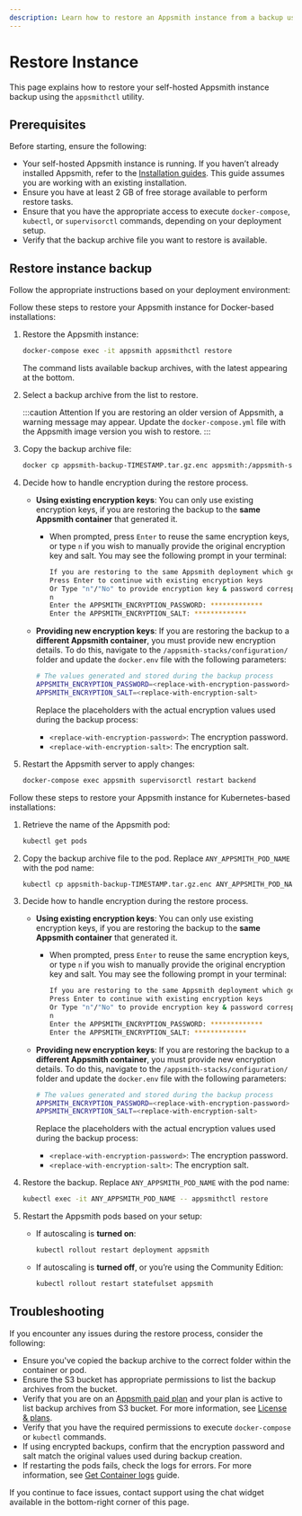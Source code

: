 ```yaml
---
description: Learn how to restore an Appsmith instance from a backup using the `appsmithctl` command-line utility.
---
```



# Restore Instance

This page explains how to restore your self-hosted Appsmith instance backup using the `appsmithctl` utility.

## Prerequisites

Before starting, ensure the following:

- Your self-hosted Appsmith instance is running. If you haven’t already installed Appsmith, refer to the [Installation guides](/getting-started/setup/installation-guides). This guide assumes you are working with an existing installation.
- Ensure you have at least 2 GB of free storage available to perform restore tasks.
- Ensure that you have the appropriate access to execute `docker-compose`, `kubectl`, or `supervisorctl` commands, depending on your deployment setup.
- Verify that the backup archive file you want to restore is available.

## Restore instance backup

Follow the appropriate instructions based on your deployment environment:

<Tabs queryString="current-command-type">

<TabItem label="Docker" value="docker-commands">

Follow these steps to restore your Appsmith instance for Docker-based installations:

1. Restore the Appsmith instance:

   ```bash
   docker-compose exec -it appsmith appsmithctl restore
   ```

   The command lists available backup archives, with the latest appearing at the bottom.

2. Select a backup archive from the list to restore.

   <ZoomImage src="/img/restore-appsmith-instance.png" alt="Select a backup archive while restoring Appsmith instance" caption="Select a backup archive while restoring Appsmith instance" />

   :::caution Attention
   If you are restoring an older version of Appsmith, a warning message may appear. Update the `docker-compose.yml` file with the Appsmith image version you wish to restore.
   :::

3. Copy the backup archive file:

   ```bash
   docker cp appsmith-backup-TIMESTAMP.tar.gz.enc appsmith:/appsmith-stacks/data/backup/
   ```
4. Decide how to handle encryption during the restore process.

   <ZoomImage src="/img/restore-appsmith-instance-encryption.png" alt="Option to use existing encryption values" caption="Option to use existing encryption values" />

   - **Using existing encryption keys**: You can only use existing encryption keys, if you are restoring the backup to the **same Appsmith container** that generated it.  
     - When prompted, press `Enter` to reuse the same encryption keys, or type `n` if you wish to manually provide the original encryption key and salt. You may see the following prompt in your terminal:

       ```bash
       If you are restoring to the same Appsmith deployment which generated the backup archive, you can use the existing encryption keys on the instance.
       Press Enter to continue with existing encryption keys
       Or Type "n"/"No" to provide encryption key & password corresponding to the original Appsmith instance that is being restored.
       n
       Enter the APPSMITH_ENCRYPTION_PASSWORD: *************
       Enter the APPSMITH_ENCRYPTION_SALT: *************
       ```

   - **Providing new encryption keys**: If you are restoring the backup to a **different Appsmith container**, you must provide new encryption details. To do this, navigate to the `/appsmith-stacks/configuration/` folder and update the `docker.env` file with the following parameters:

       ```bash
       # The values generated and stored during the backup process
       APPSMITH_ENCRYPTION_PASSWORD=<replace-with-encryption-password>
       APPSMITH_ENCRYPTION_SALT=<replace-with-encryption-salt>
       ```

       Replace the placeholders with the actual encryption values used during the backup process:
       - `<replace-with-encryption-password>`: The encryption password.  
       - `<replace-with-encryption-salt>`: The encryption salt.  
   
5. Restart the Appsmith server to apply changes:

   ```bash
   docker-compose exec appsmith supervisorctl restart backend
   ```

</TabItem>

<TabItem label="Kubernetes" value="kubernetes-commands">

Follow these steps to restore your Appsmith instance for Kubernetes-based installations:

1. Retrieve the name of the Appsmith pod:

   ```bash
   kubectl get pods
   ```

2. Copy the backup archive file to the pod. Replace `ANY_APPSMITH_POD_NAME` with the pod name:

     ```bash
     kubectl cp appsmith-backup-TIMESTAMP.tar.gz.enc ANY_APPSMITH_POD_NAME:/appsmith-stacks/data/backup/
     ```

3. Decide how to handle encryption during the restore process.

   - **Using existing encryption keys**: You can only use existing encryption keys, if you are restoring the backup to the **same Appsmith container** that generated it.  
     - When prompted, press `Enter` to reuse the same encryption keys, or type `n` if you wish to manually provide the original encryption key and salt. You may see the following prompt in your terminal:

       ```bash
       If you are restoring to the same Appsmith deployment which generated the backup archive, you can use the existing encryption keys on the instance.
       Press Enter to continue with existing encryption keys
       Or Type "n"/"No" to provide encryption key & password corresponding to the original Appsmith instance that is being restored.
       n
       Enter the APPSMITH_ENCRYPTION_PASSWORD: *************
       Enter the APPSMITH_ENCRYPTION_SALT: *************
       ```

   - **Providing new encryption keys**: If you are restoring the backup to a **different Appsmith container**, you must provide new encryption details. To do this, navigate to the `/appsmith-stacks/configuration/` folder and update the `docker.env` file with the following parameters:

       ```bash
       # The values generated and stored during the backup process
       APPSMITH_ENCRYPTION_PASSWORD=<replace-with-encryption-password>
       APPSMITH_ENCRYPTION_SALT=<replace-with-encryption-salt>
       ```
       Replace the placeholders with the actual encryption values used during the backup process:
       - `<replace-with-encryption-password>`: The encryption password.  
       - `<replace-with-encryption-salt>`: The encryption salt.  

4. Restore the backup. Replace `ANY_APPSMITH_POD_NAME` with the pod name:

   ```bash
   kubectl exec -it ANY_APPSMITH_POD_NAME -- appsmithctl restore
   ```

5. Restart the Appsmith pods based on your setup:

   - If autoscaling is **turned on**:

     ```bash
     kubectl rollout restart deployment appsmith
     ```

   - If autoscaling is **turned off**, or you’re using the Community Edition:

     ```bash
     kubectl rollout restart statefulset appsmith
     ```

</TabItem>

</Tabs>

## Troubleshooting

If you encounter any issues during the restore process, consider the following:

- Ensure you've copied the backup archive to the correct folder within the container or pod.
- Ensure the S3 bucket has appropriate permissions to list the backup archives from the bucket.
- Verify that you are on an [Appsmith paid plan](https://www.appsmith.com/pricing) and your plan is active to list backup archives from S3 bucket. For more information, see [License & plans](/getting-started/setup/instance-configuration/admin-settings#license--plans).
- Verify that you have the required permissions to execute `docker-compose` or `kubectl` commands.
- If using encrypted backups, confirm that the encryption password and salt match the original values used during backup creation.
- If restarting the pods fails, check the logs for errors. For more information, see [Get Container logs](/getting-started/setup/instance-management/how-to-get-container-logs) guide.

If you continue to face issues, contact support using the chat widget available in the bottom-right corner of this page.